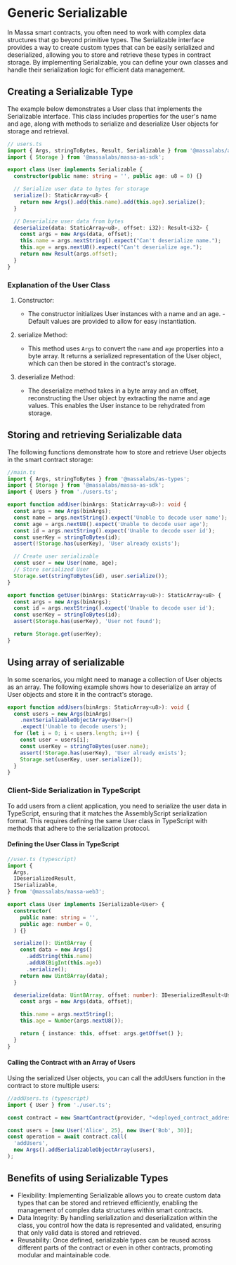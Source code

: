 # Generic Serializable
In Massa smart contracts, you often need to work with complex data structures that go beyond primitive types. The Serializable interface provides a way to create custom types that can be easily serialized and deserialized, allowing you to store and retrieve these types in contract storage. By implementing Serializable, you can define your own classes and handle their serialization logic for efficient data management.

## Creating a Serializable Type
The example below demonstrates a User class that implements the Serializable interface. This class includes properties for the user's name and age, along with methods to serialize and deserialize User objects for storage and retrieval.

```ts
// users.ts
import { Args, stringToBytes, Result, Serializable } from '@massalabs/as-types';
import { Storage } from '@massalabs/massa-as-sdk';

export class User implements Serializable {
  constructor(public name: string = '', public age: u8 = 0) {}

  // Serialize user data to bytes for storage
  serialize(): StaticArray<u8> {
    return new Args().add(this.name).add(this.age).serialize();
  }

  // Deserialize user data from bytes
  deserialize(data: StaticArray<u8>, offset: i32): Result<i32> {
    const args = new Args(data, offset);
    this.name = args.nextString().expect("Can't deserialize name.");
    this.age = args.nextU8().expect("Can't deserialize age.");
    return new Result(args.offset);
  }
}
```

### Explanation of the User Class
1. Constructor:

    - The constructor initializes User instances with a name and an age. - Default values are provided to allow for easy instantiation.

2. serialize Method:
    - This method uses `Args` to convert the `name` and `age` properties into a byte array. It returns a serialized representation of the User object, which can then be stored in the contract's storage.

3. deserialize Method:
    - The deserialize method takes in a byte array and an offset, reconstructing the User object by extracting the name and age values. This enables the User instance to be rehydrated from storage.

## Storing and retrieving Serializable data
The following functions demonstrate how to store and retrieve User objects in the smart contract storage:

```ts
//main.ts
import { Args, stringToBytes } from '@massalabs/as-types';
import { Storage } from '@massalabs/massa-as-sdk';
import { Users } from './users.ts';

export function addUser(binArgs: StaticArray<u8>): void {
  const args = new Args(binArgs);
  const name = args.nextString().expect('Unable to decode user name');
  const age = args.nextU8().expect('Unable to decode user age');
  const id = args.nextString().expect('Unable to decode user id');
  const userKey = stringToBytes(id);
  assert(!Storage.has(userKey), 'User already exists');

  // Create user serializable
  const user = new User(name, age);
  // Store serialized User
  Storage.set(stringToBytes(id), user.serialize());
}

export function getUser(binArgs: StaticArray<u8>): StaticArray<u8> {
  const args = new Args(binArgs);
  const id = args.nextString().expect('Unable to decode user id');
  const userKey = stringToBytes(id);
  assert(Storage.has(userKey), 'User not found');

  return Storage.get(userKey);
}
```

## Using array of serializable
In some scenarios, you might need to manage a collection of User objects as an array. The following example shows how to deserialize an array of User objects and store it in the contract's storage.

```ts
export function addUsers(binArgs: StaticArray<u8>): void {
  const users = new Args(binArgs)
    .nextSerializableObjectArray<User>()
    .expect('Unable to decode users');
  for (let i = 0; i < users.length; i++) {
    const user = users[i];
    const userKey = stringToBytes(user.name);
    assert(!Storage.has(userKey), 'User already exists');
    Storage.set(userKey, user.serialize());
  }
}
```

### Client-Side Serialization in TypeScript
To add users from a client application, you need to serialize the user data in TypeScript, ensuring that it matches the AssemblyScript serialization format. This requires defining the same User class in TypeScript with methods that adhere to the serialization protocol.

#### Defining the User Class in TypeScript
```ts
//user.ts (typescript)
import {
  Args,
  IDeserializedResult,
  ISerializable,
} from '@massalabs/massa-web3';

export class User implements ISerializable<User> {
  constructor(
    public name: string = '',
    public age: number = 0,
  ) {}

  serialize(): Uint8Array {
    const data = new Args()
      .addString(this.name)
      .addU8(BigInt(this.age))
      .serialize();
    return new Uint8Array(data);
  }

  deserialize(data: Uint8Array, offset: number): IDeserializedResult<User> {
    const args = new Args(data, offset);

    this.name = args.nextString();
    this.age = Number(args.nextU8());

    return { instance: this, offset: args.getOffset() };
  }
}
```

#### Calling the Contract with an Array of Users
Using the serialized User objects, you can call the addUsers function in the contract to store multiple users:
```ts
//addUsers.ts (typescript)
import { User } from './user.ts';

const contract = new SmartContract(provider, "<deployed_contract_address>");

const users = [new User('Alice', 25), new User('Bob', 30)];
const operation = await contract.call(
  'addUsers',
  new Args().addSerializableObjectArray(users),
);
```



## Benefits of using Serializable Types
- Flexibility: Implementing Serializable allows you to create custom data types that can be stored and retrieved efficiently, enabling the management of complex data structures within smart contracts.
- Data Integrity: By handling serialization and deserialization within the class, you control how the data is represented and validated, ensuring that only valid data is stored and retrieved.
- Reusability: Once defined, serializable types can be reused across different parts of the contract or even in other contracts, promoting modular and maintainable code.
